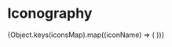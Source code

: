 <!-- Iconography.stories.mdx -->



<Meta title="Icons/Iconography" />

# Iconography

<IconGallery>
  {Object.keys(iconsMap).map((iconName) => (
    <IconItem name={iconName.replace(/-/g, " ")}>
      <Icon size="small" name={iconName} />
    </IconItem>
  ))}
</IconGallery>
